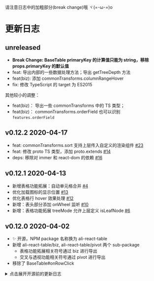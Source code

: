 
<Meta title="更新日志" />

请注意日志中的加粗部分(break change)哦 ヾ(=･ω･=)o

# 更新日志

## unreleased

- **Break Change: BaseTable primaryKey 的计算值只能为 string，移除 props.primaryKey 的默认值**
- feat: 导出内部的一些数据处理方法；导出 getTreeDepth 方法
- feat(biz): 添加 commonTransforms.columnRangeHover
- fix: 修改 TypeScript 的 target 为 ES2015

其他较小的调整：

- feat(biz)： 导出一些 commonTransforms 中的 TS 类型；
- feat(biz)： commonTransforms.orderField 也可以识别 `features.orderField`

## v0.12.2 2020-04-17

- feat: commonTransforms.sort 支持上层传入自定义的渲染组件 [#23](https://github.com/alibaba/ali-react-table/pull/23)
- feat: 修改 proto TS 类型，添加 proto.extends [#14](https://github.com/alibaba/ali-react-table/pull/14)
- deps: 移除对 immer 和 react-dom 的依赖 [#16](https://github.com/alibaba/ali-react-table/pull/16)

## v0.12.1 2020-04-13

- 新增表格功能拓展：自动单元格合并 [#4](https://github.com/alibaba/ali-react-table/pull/4)
- 优化加载图标的显示位置 [#13](https://github.com/alibaba/ali-react-table/pull/13)
- 优化表格行 hover 效果处理 [#12](https://github.com/alibaba/ali-react-table/pull/12)
- 新增：表头部分添加 onWheel 监听 [#10](https://github.com/alibaba/ali-react-table/pull/10)
- 新增：表格功能拓展 treeMode 允许上层定义 isLeafNode [#6](https://github.com/alibaba/ali-react-table/pull/6)

## v0.12.0 2020-04-02

- ✨ 开源，NPM package 名称换为 ali-react-table
- 新增 ali-react-table/biz, ali-react-table/pivot 两个 sub-package
  - 表格功能拓展相关符号通过 biz 进行导出
  - 交叉与透视功能相关符号通过 pivot 进行导出
- 移除了 BaseTable#onRowClick

<details>

<summary>点击展开开源前的更新日志</summary>

## v0.11.8 2020-03-30

- 新增 CustomColumnsDialog 组件

## v0.11.7 2020-03-29

- 新增 commonTransform.tips

## v0.11.6 2020-03-24

- 新增对 styled-components v3 的支持

## v0.11.3 2020-03-23

- 列配置新增 column.headerCellProps 指定表头单元格的 props
- 新增 commonTransform.columnHover
- 自定义列新增 column.features.enforceVisible
- 表格部分样式调整

## v0.11.0 2020-03-14

- 新增表头的虚拟滚动
- 性能优化：使用 div 来作为 virtualTop/virtualBottom
- 样式优化，规范化 CSS variables

## v0.10.1 2020-03-12

- **Cube 改名为 RecordMatrix，相关函数也修改了名称**（注意这是一个 break change，但用了 patch 进行发布）
- 优化表格边框样式

## v0.10.0 2020-03-11

- useVirtual 为 'auto' 时对应的阈值降低到 80 行 / 80 列
- **Break Change! BaseTable 移除了 fixedHeader/maxBodyHeight**
  - 请使用 style.height 与 style.overflow = 'auto' 来为表格设置固定高度
- New Feature lab 中新增了交叉表

## v0.9.0 2020-03-05

- **Break Change! 渲染表格操作栏的能力现在由 useOperationBar 的返回值的 view 组件进行提供**
  - 原先的 `operationBar.render` 方法被移除了，请使用 `<operationBar.view>...</operationBar.view>` 代替 render 方法
  - 下次真的不改了

## v0.8.0 2020-03-03

- **Break Change! 组件 OperationBarDiv 被移除了**
  - 渲染表格操作栏的能力现在由 useOperationBar 的返回值的 render 方法提供
- Feature: useVirtual 支持两个方向分别设置是否开启；useVirtual 默认值变为 `'auto'`
- 文档完善

## v0.7.0 2020-02-22

- **Break Change! BaseTable `hasOuterBorder` 属性被移除**
- Feature: 新增 `defaultColumnWidth` 属性，用于指定列的默认宽度
- Feature: 新增 `flowRoot` 属性，用于指定自定义的虚拟滚动的容器
- Fix: 修复虚拟滚动的相关问题

## v0.6.2 2020-02-19

- Feature: sort 支持单字段排序；优化对齐

## v0.6.1 2020-02-16

- **Break Change! 部分工具函数名称修改，详见文档。**
- Feature: BaseTable 添加虚拟滚动，优化表格单元格尺寸同步算法，优化表格性能。

## v0.5.0 2020-01-12

- Feature: 自定义列支持多层嵌套的 columns 结构
- Break Change! Column 配置调整：flags -> features， column.view.xxx -> column.xxx
- Break Change! getCellProps 方法签名调整，改为和 render 一致
- Break Change! 表格工具栏(OperationBar) 重构

## v0.4.0 2019-12-30

- biz-utils 新增 commonTransform.sort
- BREAK CHANGE: `useOperationBar` features 类型修改

## v0.3.1 2019-12-28

- 文档网站优化，升级到 storybook 5.3.0-rc.3，总算可以看到 stories 的源代码了
- biz-utils 新增构建树的方法，commonTransform.buildTree
- biz-utils 新增树状模式，commonTransform.treeMode

## v0.3.0 2019-12-27

- DvtTable 重命名为 BaseTable
- BaseTable 支持 column.view.hidden 与 column.view.lock
- 引入 dvt-aggregation 来进行聚合计算
- 新增 biz-utils，添加若干用于业务开发的表格特性
  - TableTransform 拓展机制
  - 数据导出
  - 自定义列

## v0.2.0 2019-12-19

- 新增 DvtTable 与 CrossTable
- 新增 buildDrillTree / buildCube 等用于构建数据立方的工具函数

</details>

